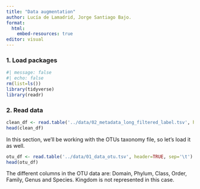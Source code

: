 ```yaml
---
title: "Data augmentation"
author: Lucía de Lamadrid, Jorge Santiago Bajo.
format:
  html:
    embed-resources: true
editor: visual
---
```


### 1. Load packages

```r
#| message: false 
#| echo: false
rm(list=ls())
library(tidyverse) 
library(readr)
```

### 2. Read data

```r
clean_df <- read.table('../data/02_metadata_long_filtered_label.tsv', header=TRUE, sep='\t')
head(clean_df)
```

In this section, we'll be working with the OTUs taxonomy file, so let's load it as well.

```r
otu_df <- read.table('../data/01_data_otu.tsv', header=TRUE, sep='\t')
head(otu_df)
```

The different columns in the OTU data are: Domain, Phylum, Class, Order, Family, Genus and Species. Kingdom is not represented in this case.

```r

```
